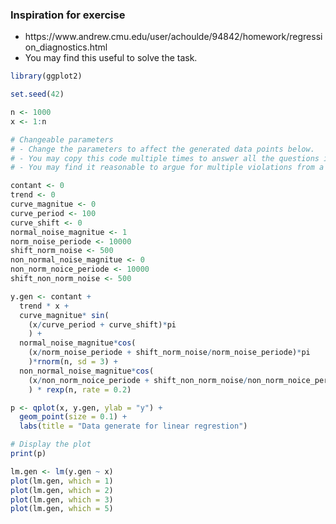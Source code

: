 ### Inspiration for exercise
- https://www.andrew.cmu.edu/user/achoulde/94842/homework/regression_diagnostics.html
- You may find this useful to solve the task.

```r
library(ggplot2)

set.seed(42)

n <- 1000
x <- 1:n

# Changeable parameters
# - Change the parameters to affect the generated data points below.
# - You may copy this code multiple times to answer all the questions in the exercise.
# - You may find it reasonable to argue for multiple violations from a single generated set of data points.

contant <- 0
trend <- 0
curve_magnitue <- 0
curve_period <- 100
curve_shift <- 0
normal_noise_magnitue <- 1
norm_noise_periode <- 10000
shift_norm_noise <- 500
non_normal_noise_magnitue <- 0
non_norm_noice_periode <- 10000
shift_non_norm_noise <- 500

y.gen <- contant +
  trend * x + 
  curve_magnitue* sin(
    (x/curve_period + curve_shift)*pi
    ) + 
  normal_noise_magnitue*cos(
    (x/norm_noise_periode + shift_norm_noise/norm_noise_periode)*pi
    )*rnorm(n, sd = 3) +
  non_normal_noise_magnitue*cos(
    (x/non_norm_noice_periode + shift_non_norm_noise/non_norm_noice_periode)*pi
    ) * rexp(n, rate = 0.2) 

p <- qplot(x, y.gen, ylab = "y") +
  geom_point(size = 0.1) +
  labs(title = "Data generate for linear regrestion")

# Display the plot
print(p)
```
```r
lm.gen <- lm(y.gen ~ x)
plot(lm.gen, which = 1)
plot(lm.gen, which = 2)
plot(lm.gen, which = 3)
plot(lm.gen, which = 5)
```





